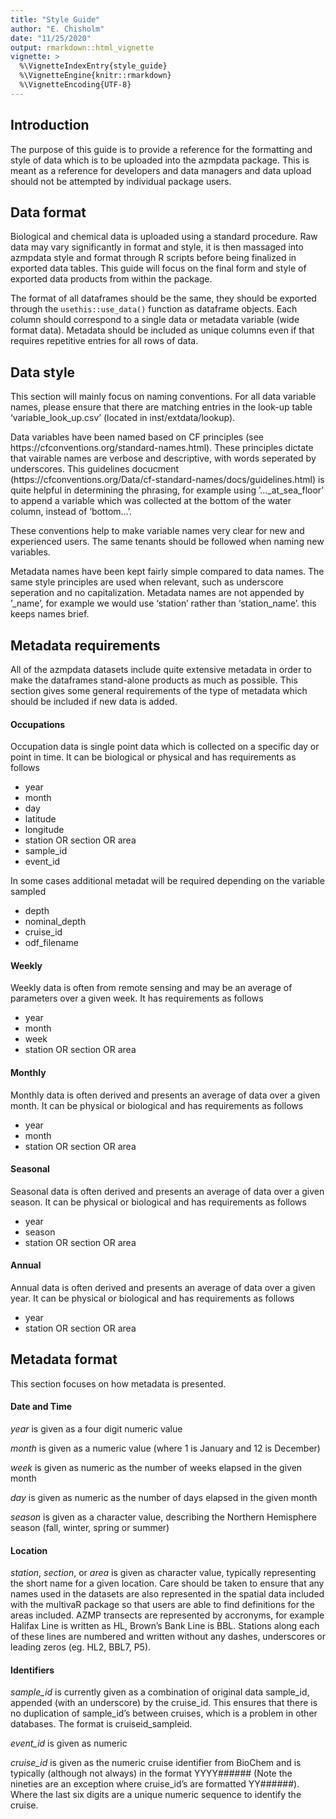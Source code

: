 ```yaml
---
title: "Style Guide"
author: "E. Chisholm"
date: "11/25/2020"
output: rmarkdown::html_vignette
vignette: >
  %\VignetteIndexEntry{style_guide}
  %\VignetteEngine{knitr::rmarkdown}
  %\VignetteEncoding{UTF-8}
---
```


## Introduction

The purpose of this guide is to provide a reference for the formatting and style of data which is to be uploaded into the azmpdata package. This is meant as a reference for developers and data managers and data upload should not be attempted by individual package users. 

## Data format
Biological and chemical data is uploaded using a standard procedure. Raw data may vary significantly in format and style, it is then massaged into azmpdata style and format through R scripts before being finalized in exported data tables. This guide will focus on the final form and style of exported data products from within the package. 

The format of all dataframes should be the same, they should be exported through the `usethis::use_data()` function as dataframe objects. Each column should correspond to a single data or metadata variable (wide format data). Metadata should be included as unique columns even if that requires repetitive entries for all rows of data. 

## Data style

This section will mainly focus on naming conventions. For all data variable names, please ensure that there are matching entries in the look-up table 'variable_look_up.csv' (located in inst/extdata/lookup). 

Data variables have been named based on CF principles (see https://cfconventions.org/standard-names.html). These principles dictate that vairable names are verbose and descriptive, with words seperated by underscores. This guidelines docucment (https://cfconventions.org/Data/cf-standard-names/docs/guidelines.html) is quite helpful in determining the phrasing, for example using '..._at_sea_floor' to append a variable which was collected at the bottom of the water column, instead of 'bottom...'.

These conventions help to make variable names very clear for new and experienced users. The same tenants should be followed when naming new variables.


Metadata names have been kept fairly simple compared to data names. The same style principles are used when relevant, such as underscore seperation and no capitalization. Metadata names are not appended by '_name', for example we would use 'station' rather than 'station_name'. this keeps names brief. 

## Metadata requirements

All of the azmpdata datasets include quite extensive metadata in order to make the dataframes stand-alone products as much as possible. This section gives some general requirements of the type of metadata which should be included if new data is added. 


#### Occupations
Occupation data is single point data which is collected on a specific day or point in time. It can be biological or physical and has requirements as follows

* year
* month
* day
* latitude
* longitude
* station OR section OR area
* sample_id
* event_id

In some cases additional metadat will be required depending on the variable sampled

* depth
* nominal_depth
* cruise_id
* odf_filename

#### Weekly
Weekly data is often from remote sensing and may be an average of parameters over a given week. It has requirements as follows

* year
* month
* week
* station OR section OR area

#### Monthly
Monthly data is often derived and presents an average of data over a given month. It can be physical or biological and has requirements as follows

* year
* month
* station OR section OR area

#### Seasonal
Seasonal data is often derived and presents an average of data over a given season. It can be physical or biological and has requirements as follows

* year
* season
* station OR section OR area

#### Annual 
Annual data is often derived and presents an average of data over a given year. It can be physical or biological and has requirements as follows

* year
* station OR section OR area


## Metadata format

This section focuses on how metadata is presented.

#### Date and Time

_year_ is given as a four digit numeric value

_month_ is given as a numeric value (where 1 is January and 12 is December)

_week_ is given as numeric as the number of weeks elapsed in the given month

_day_ is given as numeric as the number of days elapsed in the given month

_season_ is given as a character value, describing the Northern Hemisphere season (fall, winter, spring or summer)

#### Location
_station_, _section_, or _area_ is given as character value, typically representing the short name for a given location. Care should be taken to ensure that any names used in the datasets are also represented in the spatial data included with the multivaR package so that users are able to find definitions for the areas included. AZMP transects are represented by accronyms, for example Halifax Line is written as HL, Brown's Bank Line is BBL. Stations along each of these lines are numbered and written without any dashes, underscores or leading zeros (eg. HL2, BBL7, P5). 

#### Identifiers
_sample_id_ is currently given as a combination of original data sample_id, appended (with an underscore) by the cruise_id. This ensures that there is no duplication of sample_id's between cruises, which is a problem in other databases. The format is cruiseid_sampleid. 

_event_id_ is given as numeric

_cruise_id_ is given as the numeric cruise identifier from BioChem and is typically (although not always) in the format YYYY###### (Note the nineties are an exception where cruise_id's are formatted YY######). Where the last six digits are a unique numeric sequence to identify the cruise. 


